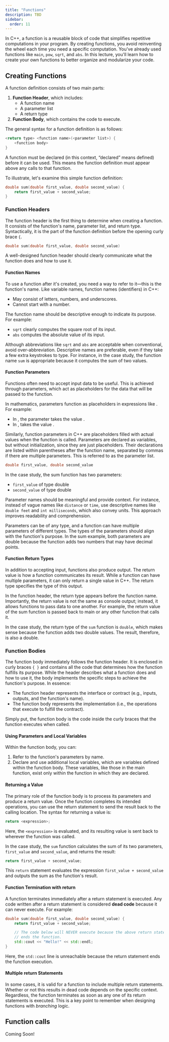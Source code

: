 ```yaml
---
title: "Functions"
description: TBD
sidebar:
  order: 11
---
```



In C++, a function is a reusable block of code that simplifies repetitive computations in your program. By creating functions, you avoid reinventing the wheel each time you need a specific computation. You've already used functions like `main`, `pow`, `sqrt`, and `abs`. In this lecture, you'll learn how to create your own functions to better organize and modularize your code.

## Creating Functions

A function definition consists of two main parts:

1. **Function Header**, which includes:
    - A function name
    - A parameter list
    - A return type
2. **Function Body**, which contains the code to execute.

The general syntax for a function definition is as follows:

```cpp
<return type> <function name>(<parameter list>) {
    <function body>
}
```

A function must be declared (in this context, “declared” means defined) before it can be used. This means the function definition must appear above any calls to that function.

To illustrate, let's examine this simple function definition:

```cpp
double sum(double first_value, double second_value) {
    return first_value + second_value;
}
```

### Function Headers

The function header is the first thing to determine when creating a function. It consists of the function's name, parameter list, and return type. Syntactically, it is the part of the function definition before the opening curly brace `{`.

```cpp
double sum(double first_value, double second_value)
```

A well-designed function header should clearly communicate what the function does and how to use it.

#### Function Names

To use a function after it's created, you need a way to refer to it—this is the function's name. Like variable names, function names (identifiers) in C++:

- May consist of letters, numbers, and underscores.
- Cannot start with a number.

The function name should be descriptive enough to indicate its purpose. For example:

- `sqrt` clearly computes the square root of its input.
- `abs` computes the absolute value of its input.

Although abbreviations like `sqrt` and `abs` are acceptable when conventional, avoid over-abbreviation. Descriptive names are preferable, even if they take a few extra keystrokes to type. For instance, in the case study, the function name `sum` is appropriate because it computes the sum of two values.

#### Function Parameters

Functions often need to accept input data to be useful. This is achieved through parameters, which act as placeholders for the data that will be passed to the function.

In mathematics, parameters function as placeholders in expressions like <Latex formula="f(x) = 3x + 7"/>. For example:

- In <Latex formula="f(5)"/>, the parameter <Latex formula="x"/> takes the value <Latex formula="5"/>.
- In <Latex formula="f(10)"/>, <Latex formula="x"/> takes the value <Latex formula="10"/>.

Similarly, function parameters in C++ are placeholders filled with actual values when the function is called. Parameters are declared as variables, but without initialization, since they are just placeholders. Their declarations are listed within parentheses after the function name, separated by commas if there are multiple parameters. This is referred to as the parameter list.

```cpp
double first_value, double second_value
```

In the case study, the sum function has two parameters:

- `first_value` of type double
-	`second_value` of type double

Parameter names should be meaningful and provide context. For instance, instead of vague names like `distance` or `time`, use descriptive names like `double feet` and `int milliseconds`, which also convey units. This approach improves readability and comprehension.

Parameters can be of any type, and a function can have multiple parameters of different types. The types of the parameters should align with the function's purpose. In the sum example, both parameters are double because the function adds two numbers that may have decimal points.

#### Function Return Types

In addition to accepting input, functions also produce output. The return value is how a function communicates its result. While a function can have multiple parameters, it can only return a single value in C++. The return type specifies the type of this output.

In the function header, the return type appears before the function name. Importantly, the return value is not the same as console output; instead, it allows functions to pass data to one another. For example, the return value of the sum function is passed back to main or any other function that calls it.

In the case study, the return type of the `sum` function is `double`, which makes sense because the function adds two double values. The result, therefore, is also a double.

### Function Bodies

The function body immediately follows the function header. It is enclosed in curly braces `{ }` and contains all the code that determines how the function fulfills its purpose. While the header describes what a function does and how to use it, the body implements the specific steps to achieve the function's purpose. In essence:

- The function header represents the interface or contract (e.g., inputs, outputs, and the function's name).
- The function body represents the implementation (i.e., the operations that execute to fulfill the contract).

Simply put, the function body is the code inside the curly braces that the function executes when called.

#### Using Parameters and Local Variables

Within the function body, you can:

1. Refer to the function's parameters by name.
2. Declare and use additional local variables, which are variables defined within the function body. These variables, like those in the main function, exist only within the function in which they are declared.

#### Returning a Value

The primary role of the function body is to process its parameters and produce a return value. Once the function completes its intended operations, you can use the return statement to send the result back to the calling location. The syntax for returning a value is:

```cpp
return <expression>;
```

Here, the `<expression>` is evaluated, and its resulting value is sent back to wherever the function was called.

In the case study, the `sum` function calculates the sum of its two parameters, `first_value` and `second_value`, and returns the result:

```cpp
return first_value + second_value;
```

This `return` statement evaluates the expression `first_value + second_value` and outputs the sum as the function's result.

#### Function Termination with return

A function terminates immediately after a return statement is executed. Any code written after a return statement is considered **dead code** because it can never execute. For example:

```cpp
double sum(double first_value, double second_value) {
    return first_value + second_value;

    // The code below will NEVER execute because the above return statement
    // ends the function.
    std::cout << "Hello!" << std::endl;
}
```

Here, the `std::cout` line is unreachable because the return statement ends the function execution.

#### Multiple return Statements

In some cases, it is valid for a function to include multiple return statements. Whether or not this results in dead code depends on the specific context. Regardless, the function terminates as soon as any one of its return statements is executed. This is a key point to remember when designing functions with *branching* logic.

## Function calls

Coming Soon!